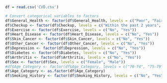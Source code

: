 ```R
df = read.csv('CVD.csv')
```

```R
# Convert categorical variables to factors
df$General_Health <- factor(df$General_Health, levels = c("Poor", "Fair", "Good", "Very Good", "Excellent"))
df$Checkup <- factor(df$Checkup, levels = c("Within the past 2 years", "Within the past year", "Within the past 5 years", "5 or more years ago", "Never"))
df$Exercise <- factor(df$Exercise, levels = c("No", "Yes"))
df$Heart_Disease <- factor(df$Heart_Disease, levels = c("No", "Yes"))
df$Skin_Cancer <- factor(df$Skin_Cancer, levels = c("No", "Yes"))
df$Other_Cancer <- factor(df$Other_Cancer, levels = c("No", "Yes"))
df$Depression <- factor(df$Depression, levels = c("No", "Yes"))
df$Diabetes <- factor(df$Diabetes, levels = c("No", "Yes"))
df$Arthritis <- factor(df$Arthritis, levels = c("No", "Yes"))
df$Sex <- factor(df$Sex, levels = c("Female", "Male"))
#df$Age_Category <- factor(df$Age_Category, levels = c("70-74", "75-79", "80+"))
df$Age_Category <- as.factor(df$Age_Category)
df$Smoking_History <- factor(df$Smoking_History, levels = c("No", "Yes"))
```